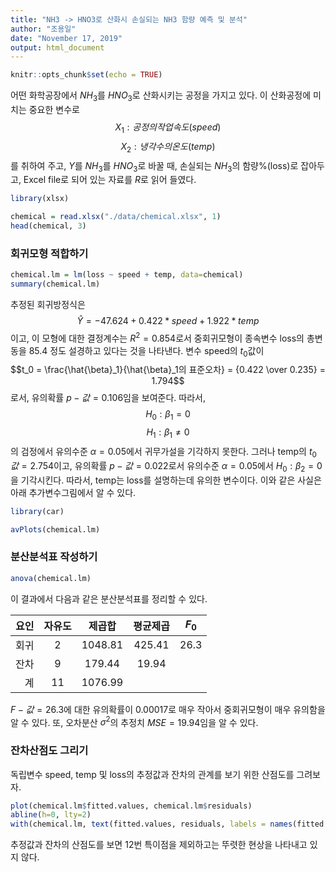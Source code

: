 ```yaml
---
title: "NH3 -> HNO3로 산화시 손실되는 NH3 함량 예측 및 분석"
author: "조용일"
date: "November 17, 2019"
output: html_document
---
```


```r
knitr::opts_chunk$set(echo = TRUE)
```

어떤 화학공장에서 $NH_{3}$를 $HNO_{3}$로 산화시키는 공정을 가지고 있다. 이 산화공정에 미치는 중요한 변수로
  $$X_1 : 공정의 작업속도 (speed)$$
  $$X_2 : 냉각수의 온도 (temp)$$
를 취하여 주고, $Y$를 $NH_3$를 $HNO_3$로 바꿀 때, 손실되는 $NH_3$의 함량%(loss)로 잡아두고, Excel file로 되어 있는 자료를 $R$로 읽어 들였다.
```R
library(xlsx)
```
```R
chemical = read.xlsx("./data/chemical.xlsx", 1)
head(chemical, 3)
```

### 회귀모형 적합하기
```R
chemical.lm = lm(loss ~ speed + temp, data=chemical)
summary(chemical.lm)
```
 추정된 회귀방정식은
 $$\hat{Y} = -47.624 + 0.422*speed + 1.922*temp$$
 이고, 이 모형에 대한 결정계수는 $R^2 = 0.854$로서 중회귀모형이 종속변수 loss의 총변동을 $85.4%$ 정도 설경하고 있다는 것을 나타낸다. 변수 speed의 $t_0$값이
  $$t_0 = \frac{\hat{\beta}_1}{\hat{\beta}_1의 표준오차} = {0.422 \over 0.235} = 1.794$$
로서, 유의확률 $p-값 = 0.106$임을 보여준다. 따라서,
  $$H_0 : \beta_1 = 0$$
  $$H_1 : \beta_1 \not = 0$$
의 검정에서 유의수준 $\alpha = 0.05$에서 귀무가설을 기각하지 못한다. 그러나 temp의 $t_0값 = 2.754$이고, 유의확률 $p-값 = 0.022$로서 유의수준 $\alpha = 0.05$에서 $H_0 : \beta_2 = 0$을 기각시킨다. 따라서, temp는 loss를 설명하는데 유의한 변수이다. 이와 같은 사실은 아래 추가변수그림에서 알 수 있다.
```R
library(car)
```
```R
avPlots(chemical.lm)
```

### 분산분석표 작성하기
```R
anova(chemical.lm)
```

 이 결과에서 다음과 같은 분산분석표를 정리할 수 있다.
 
|요인|자유도|제곱합|평균제곱|$F_0$|
|---:|:----:|:----:|:------:|:---:|
|회귀| 2 | 1048.81 | 425.41 | 26.3 |
|잔차| 9 | 179.44 | 19.94 | |
| 계 | 11 | 1076.99 | | |

$F-값 = 26.3$에 대한 유의확률이 $0.00017$로 매우 작아서 중회귀모형이 매우 유의함을 알 수 있다. 또, 오차분산 $\sigma^2$의 추정치 $MSE = 19.94$임을 알 수 있다.

### 잔차산점도 그리기

 독립변수 speed, temp 및 loss의 추정값과 잔차의 관계를 보기 위한 산점도를 그려보자.
```R
plot(chemical.lm$fitted.values, chemical.lm$residuals)
abline(h=0, lty=2)
with(chemical.lm, text(fitted.values, residuals, labels = names(fitted.values), pos = 4))
```

 추정값과 잔차의 산점도를 보면 12번 특이점을 제외하고는 뚜렷한 현상을 나타내고 있지 않다.